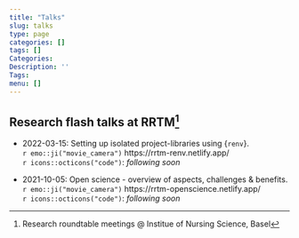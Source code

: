 ```yaml
---
title: "Talks"
slug: talks
type: page
categories: []
tags: []
Categories:
Description: ''
Tags:
menu: []
---
```


## Research flash talks at RRTM^[Research roundtable meetings @ Institue of Nursing Science, Basel]

- 2022-03-15: Setting up isolated project-libraries using {`renv`}.  
  `r emo::ji("movie_camera")` https://rrtm-renv.netlify.app/  
  `r icons::octicons("code")`: *following soon*  
  
- 2021-10-05: Open science - overview of aspects, challenges & benefits.  
  `r emo::ji("movie_camera")` https://rrtm-openscience.netlify.app/  
  `r icons::octicons("code")`: *following soon*  
  




 
 


